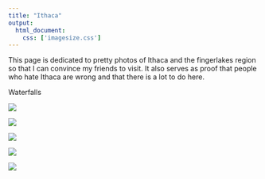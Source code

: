 ```yaml
---
title: "Ithaca"
output: 
  html_document:
    css: ['imagesize.css']
---
```


This page is dedicated to pretty photos of Ithaca and the fingerlakes region so that I can convince my friends to visit. It also serves as proof that people who hate Ithaca are wrong and that there is a lot to do here.

Waterfalls


![](~/phoebekoenig.github.io/photos for site/ithaca/Treman.jpg)

![](~/phoebekoenig.github.io/photos for site/ithaca/lucymoh.jpg)

![](~/phoebekoenig.github.io/photos for site/ithaca/moravia.jpeg)

![](~/phoebekoenig.github.io/photos for site/ithaca/lickbrook.jpg)

![](~/phoebekoenig.github.io/photos for site/ithaca/winter.jpg)